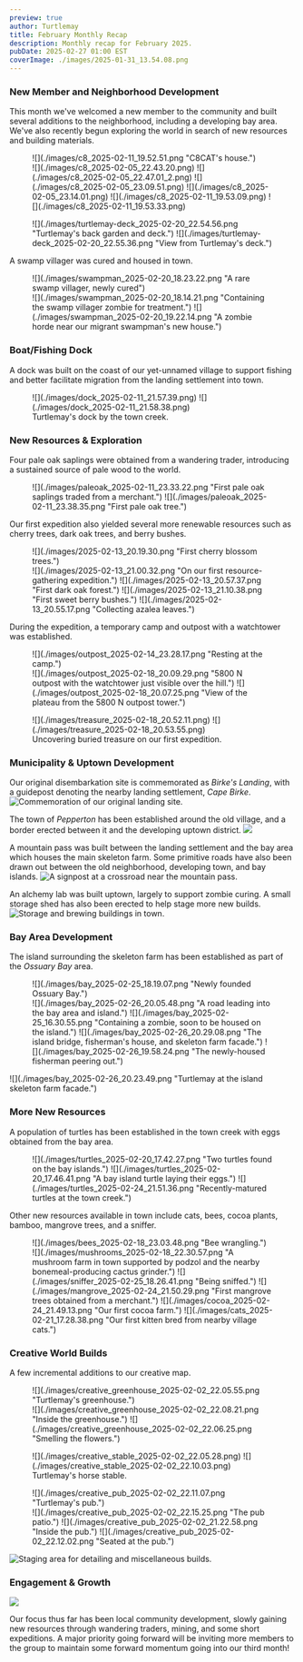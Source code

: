```yaml
---
preview: true
author: Turtlemay
title: February Monthly Recap
description: Monthly recap for February 2025.
pubDate: 2025-02-27 01:00 EST
coverImage: ./images/2025-01-31_13.54.08.png
---
```


### New Member and Neighborhood Development
This month we've welcomed a new member to the community
and built several additions to the neighborhood,
including a developing bay area.
We've also recently begun exploring the world in search of new
resources and building materials.

<figure>
![](./images/c8_2025-02-11_19.52.51.png "C8CAT's house.")
<div class="blog-image-group">
![](./images/c8_2025-02-05_22.43.20.png)
![](./images/c8_2025-02-05_22.47.01_2.png)
![](./images/c8_2025-02-05_23.09.51.png)
![](./images/c8_2025-02-05_23.14.01.png)
![](./images/c8_2025-02-11_19.53.09.png)
![](./images/c8_2025-02-11_19.53.33.png)
</div>
</figure>

<figure>
<div class="blog-image-group">
![](./images/turtlemay-deck_2025-02-20_22.54.56.png "Turtlemay's back garden and deck.")
![](./images/turtlemay-deck_2025-02-20_22.55.36.png "View from Turtlemay's deck.")
</div>
</figure>

A swamp villager was cured and housed in town.

<figure>
![](./images/swampman_2025-02-20_18.23.22.png "A rare swamp villager, newly cured")
<div class="blog-image-group">
![](./images/swampman_2025-02-20_18.14.21.png "Containing the swamp villager zombie for treatment.")
![](./images/swampman_2025-02-20_19.22.14.png "A zombie horde near our migrant swampman's new house.")
</div>
</figure>

### Boat/Fishing Dock
A dock was built on the coast of our yet-unnamed village
to support fishing and better facilitate migration from
the landing settlement into town.
<figure>
<div class="blog-image-group">
![](./images/dock_2025-02-11_21.57.39.png)
![](./images/dock_2025-02-11_21.58.38.png)
</div>
<figcaption>Turtlemay's dock by the town creek.</figcaption>
</figure>

### New Resources & Exploration
Four pale oak saplings were obtained from a wandering trader,
introducing a sustained source of pale wood to the world.

<figure>
<div class="blog-image-group">
![](./images/paleoak_2025-02-11_23.33.22.png "First pale oak saplings traded from a merchant.")
![](./images/paleoak_2025-02-11_23.38.35.png "First pale oak tree.")
</div>
</figure>

Our first expedition also yielded several more renewable resources
such as cherry trees, dark oak trees, and berry bushes.

<figure>
![](./images/2025-02-13_20.19.30.png "First cherry blossom trees.")
<div class="blog-image-group">
![](./images/2025-02-13_21.00.32.png "On our first resource-gathering expedition.")
![](./images/2025-02-13_20.57.37.png "First dark oak forest.")
![](./images/2025-02-13_21.10.38.png "First sweet berry bushes.")
![](./images/2025-02-13_20.55.17.png "Collecting azalea leaves.")
</div>
</figure>

During the expedition, a temporary camp and outpost
with a watchtower was established.

<figure>
![](./images/outpost_2025-02-14_23.28.17.png "Resting at the camp.")
<div class="blog-image-group">
![](./images/outpost_2025-02-18_20.09.29.png "5800 N outpost with the watchtower just visible over the hill.")
![](./images/outpost_2025-02-18_20.07.25.png "View of the plateau from the 5800 N outpost tower.")
</div>
</figure>

<figure>
<div class="blog-image-group">
![](./images/treasure_2025-02-18_20.52.11.png)
![](./images/treasure_2025-02-18_20.53.55.png)
</div>
<figcaption>Uncovering buried treasure on our first expedition.</figcaption>
</figure>

### Municipality & Uptown Development
Our original disembarkation site is commemorated as *Birke's Landing*,
with a guidepost denoting the nearby landing settlement, *Cape Birke*.
![](./images/landing_2025-02-24_22.31.39.png "Commemoration of our original landing site.")

The town of *Pepperton* has been established around the old village,
and a border erected between it and the developing uptown district.
![](./images/pepperton_2025-02-24_21.53.11.png)

A mountain pass was built between the landing settlement
and the bay area which houses the main skeleton farm.
Some primitive roads have also been drawn out between
the old neighborhood, developing town, and bay islands.
![](./images/road_2025-02-26_20.04.57.png "A signpost at a crossroad near the mountain pass.")

An alchemy lab was built uptown, largely to support zombie curing.
A small storage shed has also been erected to help stage more new builds.
![](./images/buildings_2025-02-19_23.30.35.png "Storage and brewing buildings in town.")

### Bay Area Development

The island surrounding the skeleton farm has been
established as part of the *Ossuary Bay* area.

<figure>
![](./images/bay_2025-02-25_18.19.07.png "Newly founded Ossuary Bay.")
<div class="blog-image-group">
![](./images/bay_2025-02-26_20.05.48.png "A road leading into the bay area and island.")
![](./images/bay_2025-02-25_16.30.55.png "Containing a zombie, soon to be housed on the island.")
![](./images/bay_2025-02-26_20.29.08.png "The island bridge, fisherman's house, and skeleton farm facade.")
![](./images/bay_2025-02-26_19.58.24.png "The newly-housed fisherman peering out.")
</div>
</figure>
![](./images/bay_2025-02-26_20.23.49.png "Turtlemay at the island skeleton farm facade.")

### More New Resources
A population of turtles has been established in the town creek
with eggs obtained from the bay area.
<figure>
<div class="blog-image-group">
![](./images/turtles_2025-02-20_17.42.27.png "Two turtles found on the bay islands.")
![](./images/turtles_2025-02-20_17.46.41.png "A bay island turtle laying their eggs.")
![](./images/turtles_2025-02-24_21.51.36.png "Recently-matured turtles at the town creek.")
</div>
</figure>

Other new resources available in town include cats, bees,
cocoa plants, bamboo, mangrove trees, and a sniffer.

<figure>
![](./images/bees_2025-02-18_23.03.48.png "Bee wrangling.")
<div class="blog-image-group">
![](./images/mushrooms_2025-02-18_22.30.57.png "A mushroom farm in town supported by podzol and the nearby bonemeal-producing cactus grinder.")
![](./images/sniffer_2025-02-25_18.26.41.png "Being sniffed.")
![](./images/mangrove_2025-02-24_21.50.29.png "First mangrove trees obtained from a merchant.")
![](./images/cocoa_2025-02-24_21.49.13.png "Our first cocoa farm.")
![](./images/cats_2025-02-21_17.28.38.png "Our first kitten bred from nearby village cats.")
</div>
</figure>

### Creative World Builds
A few incremental additions to our creative map.
<figure>
![](./images/creative_greenhouse_2025-02-02_22.05.55.png "Turtlemay's greenhouse.")
<div class="blog-image-group">
![](./images/creative_greenhouse_2025-02-02_22.08.21.png "Inside the greenhouse.")
![](./images/creative_greenhouse_2025-02-02_22.06.25.png "Smelling the flowers.")
</div>
</figure>

<figure>
<div class="blog-image-group">
![](./images/creative_stable_2025-02-02_22.05.28.png)
![](./images/creative_stable_2025-02-02_22.10.03.png)
</div>
<figcaption>Turtlemay's horse stable.</figcaption>
</figure>

<figure>
![](./images/creative_pub_2025-02-02_22.11.07.png "Turtlemay's pub.")
<div class="blog-image-group">
![](./images/creative_pub_2025-02-02_22.15.25.png "The pub patio.")
![](./images/creative_pub_2025-02-02_21.22.58.png "Inside the pub.")
![](./images/creative_pub_2025-02-02_22.12.02.png "Seated at the pub.")
</div>
</figure>

![](./images/2025-02-12_21.00.28.png "Staging area for detailing and miscellaneous builds.")

### Engagement & Growth
![](./images/2025-02-05_22.52.57.png)

Our focus thus far has been local community development, slowly
gaining new resources through wandering traders, mining, and
some short expeditions. A major priority going forward will be
inviting more members to the group to maintain some
forward momentum going into our third month!